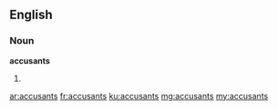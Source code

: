 ==English==

===Noun===
'''accusants'''

# {{plural of|accusant}}

[[ar:accusants]]
[[fr:accusants]]
[[ku:accusants]]
[[mg:accusants]]
[[my:accusants]]